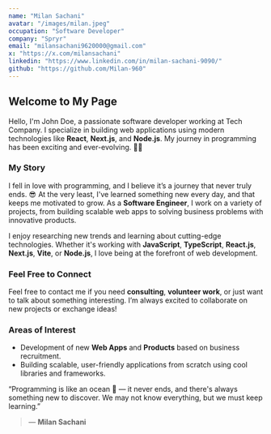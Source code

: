 ```yaml
---
name: "Milan Sachani"
avatar: "/images/milan.jpeg"
occupation: "Software Developer"
company: "Spryr"
email: "milansachani9620000@gmail.com"
x: "https://x.com/milansachani"
linkedin: "https://www.linkedin.com/in/milan-sachani-9090/"
github: "https://github.com/Milan-960"
---
```


## Welcome to My Page

Hello, I'm John Doe, a passionate software developer working at Tech Company. I specialize in building web applications using modern technologies like **React**, **Next.js**, and **Node.js**. My journey in programming has been exciting and ever-evolving. 🧑‍💻

### My Story

I fell in love with programming, and I believe it’s a journey that never truly ends. 😎 At the very least, I've learned something new every day, and that keeps me motivated to grow. As a **Software Engineer**, I work on a variety of projects, from building scalable web apps to solving business problems with innovative products.

I enjoy researching new trends and learning about cutting-edge technologies. Whether it's working with **JavaScript**, **TypeScript**, **React.js**, **Next.js**, **Vite**, or **Node.js**, I love being at the forefront of web development.

### Feel Free to Connect

Feel free to contact me if you need **consulting**, **volunteer work**, or just want to talk about something interesting. I’m always excited to collaborate on new projects or exchange ideas!

### Areas of Interest

- Development of new **Web Apps** and **Products** based on business recruitment.
- Building scalable, user-friendly applications from scratch using cool libraries and frameworks.

“Programming is like an ocean 🌊 — it never ends, and there's always something new to discover. We may not know everything, but we must keep learning.”

> — **Milan Sachani**
